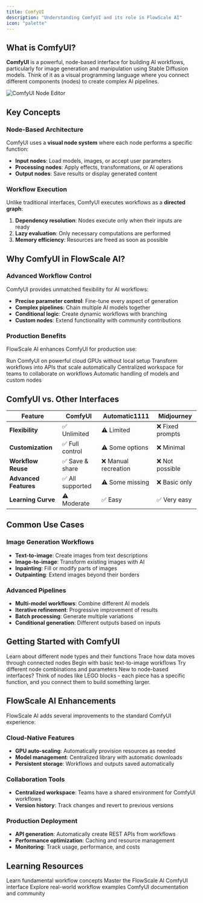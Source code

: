 ```yaml
---
title: ComfyUI
description: "Understanding ComfyUI and its role in FlowScale AI"
icon: "palette"
---
```


## What is ComfyUI?

**ComfyUI** is a powerful, node-based interface for building AI workflows, particularly for image generation and manipulation using Stable Diffusion models. Think of it as a visual programming language where you connect different components (nodes) to create complex AI pipelines.

<Frame>
  <img
    src="/images/introduction/editor.png"
    alt="ComfyUI Node Editor"
  />
</Frame>

## Key Concepts

### Node-Based Architecture

ComfyUI uses a **visual node system** where each node performs a specific function:

- **Input nodes**: Load models, images, or accept user parameters
- **Processing nodes**: Apply effects, transformations, or AI operations
- **Output nodes**: Save results or display generated content

### Workflow Execution

Unlike traditional interfaces, ComfyUI executes workflows as a **directed graph**:

1. **Dependency resolution**: Nodes execute only when their inputs are ready
2. **Lazy evaluation**: Only necessary computations are performed
3. **Memory efficiency**: Resources are freed as soon as possible

## Why ComfyUI in FlowScale AI?

### Advanced Workflow Control

ComfyUI provides unmatched flexibility for AI workflows:

- **Precise parameter control**: Fine-tune every aspect of generation
- **Complex pipelines**: Chain multiple AI models together
- **Conditional logic**: Create dynamic workflows with branching
- **Custom nodes**: Extend functionality with community contributions

### Production Benefits

FlowScale AI enhances ComfyUI for production use:

<CardGroup cols={2}>
  <Card title="Cloud Infrastructure" icon="cloud">
    Run ComfyUI on powerful cloud GPUs without local setup
  </Card>
  <Card title="Scalable Deployment" icon="arrows-scale">
    Transform workflows into APIs that scale automatically
  </Card>
  <Card title="Team Collaboration" icon="users">
    Centralized workspace for teams to collaborate on workflows
  </Card>
  <Card title="Dependency Management" icon="cube">
    Automatic handling of models and custom nodes
  </Card>
</CardGroup>

## ComfyUI vs. Other Interfaces

| Feature | ComfyUI | Automatic1111 | Midjourney |
|---------|---------|---------------|------------|
| **Flexibility** | ✅ Unlimited | ⚠️ Limited | ❌ Fixed prompts |
| **Customization** | ✅ Full control | ⚠️ Some options | ❌ Minimal |
| **Workflow Reuse** | ✅ Save & share | ❌ Manual recreation | ❌ Not possible |
| **Advanced Features** | ✅ All supported | ⚠️ Some missing | ❌ Basic only |
| **Learning Curve** | ⚠️ Moderate | ✅ Easy | ✅ Very easy |

## Common Use Cases

### Image Generation Workflows

- **Text-to-image**: Create images from text descriptions
- **Image-to-image**: Transform existing images with AI
- **Inpainting**: Fill or modify parts of images
- **Outpainting**: Extend images beyond their borders

### Advanced Pipelines

- **Multi-model workflows**: Combine different AI models
- **Iterative refinement**: Progressive improvement of results
- **Batch processing**: Generate multiple variations
- **Conditional generation**: Different outputs based on inputs

## Getting Started with ComfyUI

<Steps>
  <Step title="Understand Nodes">
    Learn about different node types and their functions
  </Step>
  <Step title="Follow Data Flow">
    Trace how data moves through connected nodes
  </Step>
  <Step title="Start Simple">
    Begin with basic text-to-image workflows
  </Step>
  <Step title="Experiment">
    Try different node combinations and parameters
  </Step>
</Steps>

<Tip>
New to node-based interfaces? Think of nodes like LEGO blocks - each piece has a specific function, and you connect them to build something larger.
</Tip>

## FlowScale AI Enhancements

FlowScale AI adds several improvements to the standard ComfyUI experience:

### Cloud-Native Features

- **GPU auto-scaling**: Automatically provision resources as needed
- **Model management**: Centralized library with automatic downloads
- **Persistent storage**: Workflows and outputs saved automatically

### Collaboration Tools

- **Centralized workspace**: Teams have a shared environment for ComfyUI workflows
- **Version history**: Track changes and revert to previous versions

### Production Deployment

- **API generation**: Automatically create REST APIs from workflows
- **Performance optimization**: Caching and resource management
- **Monitoring**: Track usage, performance, and costs

## Learning Resources

<CardGroup cols={2}>
  <Card
    title="Workflow Basics"
    icon="play"
    href="/workspace/basics"
  >
    Learn fundamental workflow concepts
  </Card>
  <Card
    title="Editor Walkthrough"
    icon="mouse-pointer"
    href="/workspace/editor-walkthrough"
  >
    Master the FlowScale AI ComfyUI interface
  </Card>
  <Card
    title="Example Workflows"
    icon="images"
    href="/deploy-api/examples"
  >
    Explore real-world workflow examples
  </Card>
  <Card
    title="Community Resources"
    icon="users"
    href="https://comfyui.com"
    external
  >
    ComfyUI documentation and community
  </Card>
</CardGroup>
